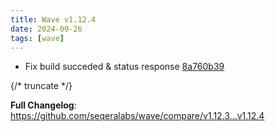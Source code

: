 ```yaml
---
title: Wave v1.12.4
date: 2024-09-26
tags: [wave]
---
```


* Fix build succeded & status response [8a760b39](https://github.com/seqeralabs/wave/commit/8a760b39283800d3331ea7cfac2648a748c15571)

{/* truncate */}

**Full Changelog**: https://github.com/seqeralabs/wave/compare/v1.12.3...v1.12.4
